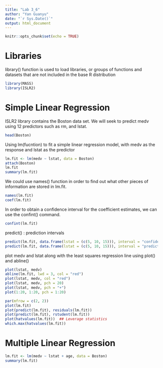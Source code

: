 ```yaml
---
title: "Lab 3_6"
author: "Yan Guanyu"
date: "`r Sys.Date()`"
output: html_document
---
```


```r
knitr::opts_chunk$set(echo = TRUE)
```

# Libraries

library() function is used to load libraries, or groups of functions and datasets that are not included in the base R distribution

```r
library(MASS)
library(ISLR2)
```

# Simple Linear Regression

ISLR2 library contains the Boston data set. We will seek to predict medv using 12 predictors such as rm, and lstat.

```r
head(Boston)
```

Using lm(fucntion) to fit a simple linear regression model, with medv as the response and lstat as the predictor

```r
lm.fit <- lm(medv ~ lstat, data = Boston)
attach(Boston)
lm.fit
summary(lm.fit)
```

We could use names() function in order to find out what other pieces of information are stored in lm.fit.

```r
names(lm.fit)
coef(lm.fit)
```

In order to obtain a confidence interval for the coefficient estimates, we can use the confint() command.

```r
confint(lm.fit)
```

predict() : prediction intervals

```r
predict(lm.fit, data.frame(lstat = (c(5, 10, 15))), interval = "confidence")
predict(lm.fit, data.frame(lstat = (c(5, 10, 15))), interval = "prediction")
```

plot medv and lstat along with the least squares regression line using plot() and abline()

```r
plot(lstat, medv)
abline(lm.fit, lwd = 3, col = "red")
plot(lstat, medv, col = "red")
plot(lstat, medv, pch = 20)
plot(lstat, medv, pch = "+")
plot(1:20, 1:20, pch = 1:20)


```

```r
par(mfrow = c(2, 2))
plot(lm.fit)
plot(predict(lm.fit), residuals(lm.fit))
plot(predict(lm.fit), rstudent(lm.fit))
plot(hatvalues(lm.fit))  ## Leverage statistics
which.max(hatvalues(lm.fit)) 
```

# Multiple Linear Regression

```r
lm.fit <- lm(medv ~ lstat + age, data = Boston)
summary(lm.fit)
```
